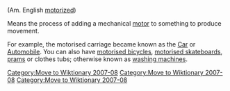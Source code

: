 [[Category:Move to Wiktionary 2007-08]]
(Am. English [[motorized]])

Means the process of adding a mechanical [[motor]] to something to produce movement.

For example, the motorised carriage became known as the [[Car]] or [[Automobile]].  You can also have [[motorised bicycles]], [[motorised skateboards]], [[prams]] or clothes tubs; otherwise known as [[washing machines]].
[[Category:Move to Wiktionary 2007-08]]
[[Category:Move to Wiktionary 2007-08]]